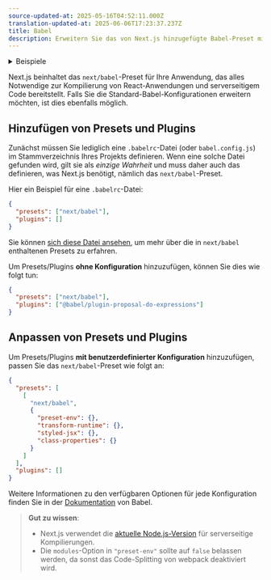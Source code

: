```yaml
---
source-updated-at: 2025-05-16T04:52:11.000Z
translation-updated-at: 2025-06-06T17:23:37.237Z
title: Babel
description: Erweitern Sie das von Next.js hinzugefügte Babel-Preset mit Ihren eigenen Konfigurationen.
---
```


<details>
  <summary>Beispiele</summary>

- [Anpassen der Babel-Konfiguration](https://github.com/vercel/next.js/tree/canary/examples/with-custom-babel-config)

</details>

Next.js beinhaltet das `next/babel`-Preset für Ihre Anwendung, das alles Notwendige zur Kompilierung von React-Anwendungen und serverseitigem Code bereitstellt. Falls Sie die Standard-Babel-Konfigurationen erweitern möchten, ist dies ebenfalls möglich.

## Hinzufügen von Presets und Plugins

Zunächst müssen Sie lediglich eine `.babelrc`-Datei (oder `babel.config.js`) im Stammverzeichnis Ihres Projekts definieren. Wenn eine solche Datei gefunden wird, gilt sie als _einzige Wahrheit_ und muss daher auch das definieren, was Next.js benötigt, nämlich das `next/babel`-Preset.

Hier ein Beispiel für eine `.babelrc`-Datei:

```json filename=".babelrc"
{
  "presets": ["next/babel"],
  "plugins": []
}
```

Sie können [sich diese Datei ansehen](https://github.com/vercel/next.js/blob/canary/packages/next/src/build/babel/preset.ts), um mehr über die in `next/babel` enthaltenen Presets zu erfahren.

Um Presets/Plugins **ohne Konfiguration** hinzuzufügen, können Sie dies wie folgt tun:

```json filename=".babelrc"
{
  "presets": ["next/babel"],
  "plugins": ["@babel/plugin-proposal-do-expressions"]
}
```

## Anpassen von Presets und Plugins

Um Presets/Plugins **mit benutzerdefinierter Konfiguration** hinzuzufügen, passen Sie das `next/babel`-Preset wie folgt an:

```json filename=".babelrc"
{
  "presets": [
    [
      "next/babel",
      {
        "preset-env": {},
        "transform-runtime": {},
        "styled-jsx": {},
        "class-properties": {}
      }
    ]
  ],
  "plugins": []
}
```

Weitere Informationen zu den verfügbaren Optionen für jede Konfiguration finden Sie in der [Dokumentation](https://babeljs.io/docs/) von Babel.

> **Gut zu wissen**:
>
> - Next.js verwendet die [aktuelle Node.js-Version](https://github.com/nodejs/release#release-schedule) für serverseitige Kompilierungen.
> - Die `modules`-Option in `"preset-env"` sollte auf `false` belassen werden, da sonst das Code-Splitting von webpack deaktiviert wird.
